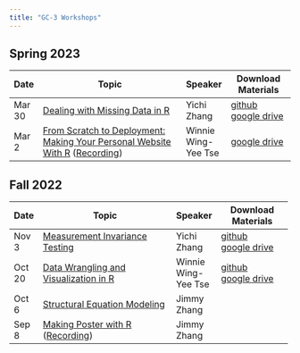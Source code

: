 ```yaml
---
title: "GC-3 Workshops"
---
```


## Spring 2023

+---------+----------------------------------------------------------------------------------------------------------------------------------------------------------------------------------------------------------------------------------------------------------------------------------+---------------------+---------------------------------------------------------------------------------------------------------+
| Date    | Topic                                                                                                                                                                                                                                                                            | Speaker             | Download Materials                                                                                      |
+=========+==================================================================================================================================================================================================================================================================================+=====================+=========================================================================================================+
| Mar 30  | [Dealing with Missing Data in R](workshop/20230330_missing_data.html)                                                                                                                                                                                                            | Yichi Zhang         | [github](https://github.com/YichiZhang2024/Missing_Data)\                                               |
|         |                                                                                                                                                                                                                                                                                  |                     | [google drive](https://drive.google.com/drive/folders/1KKRtMp3uvO16ESl1lt391xSspqGCu8st?usp=share_link) |
+---------+----------------------------------------------------------------------------------------------------------------------------------------------------------------------------------------------------------------------------------------------------------------------------------+---------------------+---------------------------------------------------------------------------------------------------------+
| Mar 2   | [From Scratch to Deployment: Making Your Personal Website With R](workshop/20230302_website_creation.html) ([Recording](https://usc.zoom.us/rec/play/xVcr_eCyhoIu0ccTGqz98GcLA9ZxDNRiSAtGzSeyvb1q8x_cEGjOUNlmOykrwyZFgc9Y8cEdVTCuTRQ7.Go4aknp4--yqNVJD?startTime=1677787309000)) | Winnie Wing-Yee Tse | [google drive](https://drive.google.com/drive/folders/1b477f2L9nLzG5p-PamEgnde__Ks1bV_l?usp=share_link) |
+---------+----------------------------------------------------------------------------------------------------------------------------------------------------------------------------------------------------------------------------------------------------------------------------------+---------------------+---------------------------------------------------------------------------------------------------------+

## Fall 2022

+---------+-----------------------------------------------------------------------------------------------------------------------------------------------------------------------------------------------------------------------+---------------------+---------------------------------------------------------------------------------------------------------+
| Date    | Topic                                                                                                                                                                                                                 | Speaker             | Download Materials                                                                                      |
+=========+=======================================================================================================================================================================================================================+=====================+=========================================================================================================+
| Nov 3   | [Measurement Invariance Testing](workshop/20221103_measurement_invariance.html)                                                                                                                                       | Yichi Zhang         | [github](https://github.com/YichiZhang2024/GC-3-workshop-Measurement-Invariance)\                       |
|         |                                                                                                                                                                                                                       |                     | [google drive](https://drive.google.com/drive/folders/1iyddBrb_GjVl2roJ2XCsbK2PGbyVmWg3?usp=share_link) |
+---------+-----------------------------------------------------------------------------------------------------------------------------------------------------------------------------------------------------------------------+---------------------+---------------------------------------------------------------------------------------------------------+
| Oct 20  | [Data Wrangling and Visualization in R](workshop/20221020_data_wrangling.html)                                                                                                                                        | Winnie Wing-Yee Tse | [github](https://github.com/winniewytse/gc3-tidyverse-workshop)\                                        |
|         |                                                                                                                                                                                                                       |                     | [google drive](https://drive.google.com/drive/folders/1H11lYdka0uNMulTloxrS2fz6yS-DQp2Y?usp=share_link) |
+---------+-----------------------------------------------------------------------------------------------------------------------------------------------------------------------------------------------------------------------+---------------------+---------------------------------------------------------------------------------------------------------+
| Oct 6   | [Structural Equation Modeling](workshop/20221006_SEM.html)                                                                                                                                                            | Jimmy Zhang         |                                                                                                         |
+---------+-----------------------------------------------------------------------------------------------------------------------------------------------------------------------------------------------------------------------+---------------------+---------------------------------------------------------------------------------------------------------+
| Sep 8   | [Making Poster with R](workshop/20220908_poster.html) ([Recording](https://usc.zoom.us/rec/play/nfaj5Md_Xi2VCR0lFsgR5jD1QS-Dg12D2emOtKjCkH38esWMP-qLCh0MGL-nG7ASKhLZPpA2CVbQ6hs2.I4XgJ31BanW-MthN?continueMode=true)) | Jimmy Zhang         |                                                                                                         |
+---------+-----------------------------------------------------------------------------------------------------------------------------------------------------------------------------------------------------------------------+---------------------+---------------------------------------------------------------------------------------------------------+

<!-- SEM -->

<!-- [github](https://github.com/Gengrui-Zhang/GC3_IntroSEM)\ -->

<!-- [google drive](https://drive.google.com/drive/folders/1_C8g9k0gEYpD_Q7n711u0_aElB4J4dKv?usp=share_link) -->

<!-- Poster -->

<!-- [github](https://github.com/Gengrui-Zhang/PosterExample) -->
